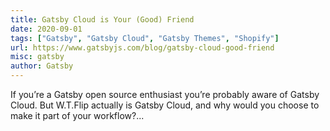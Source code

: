 ```yaml
---
title: Gatsby Cloud is Your (Good) Friend
date: 2020-09-01
tags: ["Gatsby", "Gatsby Cloud", "Gatsby Themes", "Shopify"]
url: https://www.gatsbyjs.com/blog/gatsby-cloud-good-friend
misc: gatsby
author: Gatsby
---
```


If you’re a Gatsby open source enthusiast you’re probably aware of Gatsby Cloud. But W.T.Flip actually is Gatsby Cloud, and why would you choose to make it part of your workflow?...
